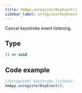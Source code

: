 ```yaml
---
title: hmApp.unregisterKeyEvent()
sidebar_label: unregisterKeyEvent
---
```


Cancel keystroke event listening.

## Type

```ts
() => void
```

## Code example

```js
//Unregister keystroke listener.
hmApp.unregisterKeyEvent();
```
